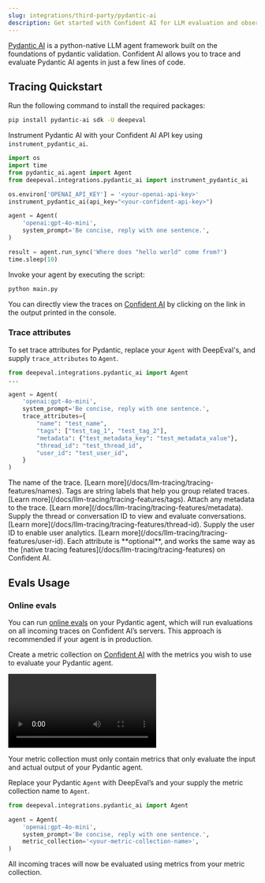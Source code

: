 ```yaml
---
slug: integrations/third-party/pydantic-ai
description: Get started with Confident AI for LLM evaluation and observability
---
```


[Pydantic AI](https://ai.pydantic.dev/) is a python-native LLM agent framework built on the foundations of pydantic validation. Confident AI allows you to trace and evaluate Pydantic AI agents in just a few lines of code.

## Tracing Quickstart

<Steps>

<Step title="Install Dependencies">

Run the following command to install the required packages:

```bash
pip install pydantic-ai sdk -U deepeval
```

</Step>

<Step title="Configure Pydantic AI">

Instrument Pydantic AI with your Confident AI API key using `instrument_pydantic_ai`.

```python main.py {7}
import os
import time
from pydantic_ai.agent import Agent
from deepeval.integrations.pydantic_ai import instrument_pydantic_ai

os.environ['OPENAI_API_KEY'] = '<your-openai-api-key>'
instrument_pydantic_ai(api_key="<your-confident-api-key>")

agent = Agent(
    'openai:gpt-4o-mini',
    system_prompt='Be concise, reply with one sentence.',
)

result = agent.run_sync('Where does "hello world" come from?')
time.sleep(10)
```

</Step>

<Step title="Run Pydantic AI">

Invoke your agent by executing the script:

```bash
python main.py
```

You can directly view the traces on [Confident AI](https://app.confident.ai) by clicking on the link in the output printed in the console.

</Step>

</Steps>

### Trace attributes

To set trace attributes for Pydantic, replace your `Agent` with DeepEval's, and supply `trace_attributes` to `Agent`.

```python main.py {1}
from deepeval.integrations.pydantic_ai import Agent
...

agent = Agent(
    'openai:gpt-4o-mini',
    system_prompt='Be concise, reply with one sentence.',
    trace_attributes={
        "name": "test_name",
        "tags": ["test_tag_1", "test_tag_2"],
        "metadata": {"test_metadata_key": "test_metadata_value"},
        "thread_id": "test_thread_id",
        "user_id": "test_user_id",
    }
)
```

<Accordion title='View Trace Attributes'>
<ParamField path="name" type="str" required={false}>
  The name of the trace. [Learn more](/docs/llm-tracing/tracing-features/names).
</ParamField>

<ParamField path="tags" type="List[str]" required={false}>
  Tags are string labels that help you group related traces. [Learn
  more](/docs/llm-tracing/tracing-features/tags).
</ParamField>

<ParamField path="metadata" type="Dict" required={false}>
  Attach any metadata to the trace. [Learn
  more](/docs/llm-tracing/tracing-features/metadata).
</ParamField>

<ParamField path="thread_id" type="str" required={false}>
  Supply the thread or conversation ID to view and evaluate conversations.
  [Learn more](/docs/llm-tracing/tracing-features/thread-id).
</ParamField>

<ParamField path="user_id" type="str" required={false}>
  Supply the user ID to enable user analytics. [Learn
  more](/docs/llm-tracing/tracing-features/user-id).
</ParamField>

<Info>
  Each attribute is **optional**, and works the same way as the [native tracing
  features](/docs/llm-tracing/tracing-features) on Confident AI.
</Info>
</Accordion>

## Evals Usage

### Online evals

You can run [online evals](https://documentation.confident-ai.com/docs/llm-tracing/evaluations) on your Pydantic agent, which will run evaluations on all incoming traces on Confident AI’s servers. This approach is recommended if your agent is in production.

<Steps>

<Step title="Create metric collection">

Create a metric collection on [Confident AI](https://app.confident.ai) with the metrics you wish to use to evaluate your Pydantic agent.

<video
  src="https://confident-docs.s3.us-east-1.amazonaws.com/integrations%3Acreate-metric-collection.mp4"
  controls
/>

<Warning>
  Your metric collection must only contain metrics that only evaluate the input
  and actual output of your Pydantic agent.
</Warning>

</Step>

<Step title="Run evals">

Replace your Pydantic `Agent` with DeepEval’s and your supply the metric collection name to `Agent`.

```python main.py {1, 6}
from deepeval.integrations.pydantic_ai import Agent

agent = Agent(
    'openai:gpt-4o-mini',
    system_prompt='Be concise, reply with one sentence.',
    metric_collection='<your-metric-collection-name>',
)
```

<Success>
  All incoming traces will now be evaluated using metrics from your metric
  collection.
</Success>

</Step>
</Steps>
